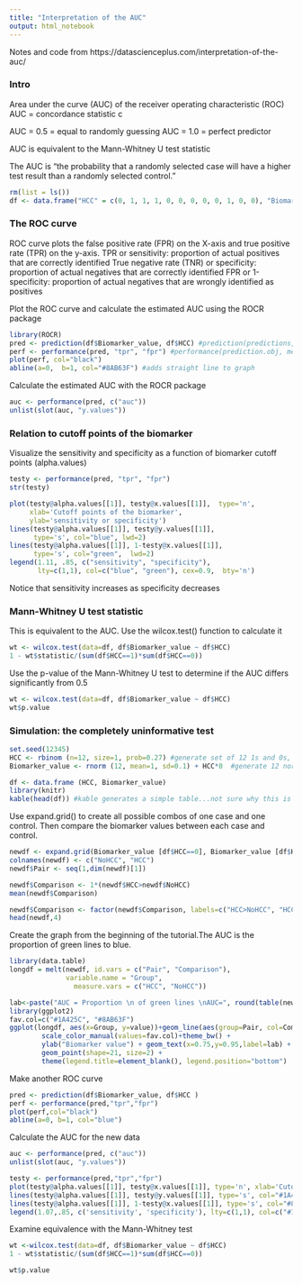 ---
title: "Interpretation of the AUC"
output: html_notebook
---

Notes and code from https://datascienceplus.com/interpretation-of-the-auc/ 

### Intro
Area under the curve (AUC) of the receiver operating characteristic (ROC)
AUC = concordance statistic c 

AUC = 0.5 = equal to randomly guessing
AUC = 1.0 = perfect predictor 

AUC is equivalent to the Mann-Whitney U test statistic

The AUC is "the probability that a randomly selected case will have a higher test result than a randomly selected control."

```{r}
rm(list = ls())
df <- data.frame("HCC" = c(0, 1, 1, 1, 0, 0, 0, 0, 0, 1, 0, 0), "Biomarker_value" = c(1.063, 1.132, 1.122, 1.058, 0.988, 1.182, 1.037, 1.052, 0.925, 1.232, 0.911, 0.967))
```


### The ROC curve

ROC curve plots the false positive rate (FPR) on the X-axis and true positive rate (TPR) on the y-axis.
TPR or sensitivity: proportion of actual positives that are correctly identified
True negative rate (TNR) or specificity: proportion of actual negatives that are correctly identified
FPR or 1-specificity: proportion of actual negatives that are wrongly identified as positives 

Plot the ROC curve and calculate the estimated AUC using the ROCR package

```{r}
library(ROCR)
pred <- prediction(df$Biomarker_value, df$HCC) #prediction(predictions, labels)
perf <- performance(pred, "tpr", "fpr") #performance(prediction.obj, measure, x.measure="cutoff", ...)
plot(perf, col="black")
abline(a=0,  b=1, col="#8AB63F") #adds straight line to graph
```

Calculate the estimated AUC with the ROCR package

```{r}
auc <- performance(pred, c("auc"))
unlist(slot(auc, "y.values"))
```

### Relation to cutoff points of the biomarker

Visualize the sensitivity and specificity as a function of biomarker cutoff points (alpha.values)

```{r}
testy <- performance(pred, "tpr", "fpr")
str(testy)
```

```{r}
plot(testy@alpha.values[[1]], testy@x.values[[1]],  type='n',
     xlab='Cutoff points of the biomarker',
     ylab='sensitivity or specificity')
lines(testy@alpha.values[[1]], testy@y.values[[1]],
      type='s', col="blue", lwd=2)
lines(testy@alpha.values[[1]], 1-testy@x.values[[1]],
      type='s', col="green",  lwd=2)
legend(1.11, .85, c("sensitivity", "specificity"),
       lty=c(1,1), col=c("blue", "green"), cex=0.9,  bty='n')
```

Notice that sensitivity increases as specificity decreases

### Mann-Whitney U test statistic
This is equivalent to the AUC. Use the wilcox.test() function to calculate it

```{r}
wt <- wilcox.test(data=df, df$Biomarker_value ~ df$HCC)
1 - wt$statistic/(sum(df$HCC==1)*sum(df$HCC==0))
```
 Use the p-value of the Mann-Whitney U test to determine if the AUC differs significantly from 0.5
 
```{r}
wt <- wilcox.test(data=df, df$Biomarker_value ~ df$HCC)
wt$p.value
```
 
### Simulation: the completely uninformative test

```{r}
set.seed(12345)
HCC <- rbinom (n=12, size=1, prob=0.27) #generate set of 12 1s and 0s, p(1) = 0.27
Biomarker_value <- rnorm (12, mean=1, sd=0.1) + HCC*0  #generate 12 normally dist. #s

df <- data.frame (HCC, Biomarker_value)
library(knitr)
kable(head(df)) #kable generates a simple table...not sure why this is helpful here
```

Use expand.grid() to create all possible combos of one case and one control. Then compare the biomarker values between each case and control.

```{r}
newdf <- expand.grid(Biomarker_value [df$HCC==0], Biomarker_value [df$HCC==1])
colnames(newdf) <- c("NoHCC", "HCC")
newdf$Pair <- seq(1,dim(newdf)[1])

newdf$Comparison <- 1*(newdf$HCC>newdf$NoHCC)
mean(newdf$Comparison)
```

```{r}
newdf$Comparison <- factor(newdf$Comparison, labels=c("HCC>NoHCC", "HCC<NoHCC"))
head(newdf,4)
```

Create the graph from the beginning of the tutorial.The AUC is the proportion of green lines to blue.

```{r}
library(data.table)
longdf = melt(newdf, id.vars = c("Pair", "Comparison"),
              variable.name = "Group",
                measure.vars = c("HCC", "NoHCC"))

lab<-paste("AUC = Proportion \n of green lines \nAUC=", round(table(newdf$Comparison)[2]/sum(table(newdf$Comparison)),3))
library(ggplot2)
fav.col=c("#1A425C", "#8AB63F")
ggplot(longdf, aes(x=Group, y=value))+geom_line(aes(group=Pair, col=Comparison)) + 
        scale_color_manual(values=fav.col)+theme_bw() + 
        ylab("Biomarker value") + geom_text(x=0.75,y=0.95,label=lab) + 
        geom_point(shape=21, size=2) + 
        theme(legend.title=element_blank(), legend.position="bottom")
```

Make another ROC curve

```{r}
pred <- prediction(df$Biomarker_value, df$HCC )
perf <- performance(pred,"tpr","fpr")
plot(perf,col="black")
abline(a=0, b=1, col="blue")
```


Calculate the AUC for the new data
```{r}
auc <- performance(pred, c("auc"))
unlist(slot(auc, "y.values"))
```

```{r}
testy <- performance(pred,"tpr","fpr")
plot(testy@alpha.values[[1]], testy@x.values[[1]], type='n', xlab='Cutoff points of the biomarker', ylab='sensitivity or specificity')
lines(testy@alpha.values[[1]], testy@y.values[[1]], type='s', col="#1A425C")
lines(testy@alpha.values[[1]], 1-testy@x.values[[1]], type='s', col="#8AB63F")
legend(1.07,.85, c('sensitivity', 'specificity'), lty=c(1,1), col=c("#1A425C", "#8AB63F"), cex=.9, bty='n')
```

Examine equivalence with the Mann-Whitney test

```{r}
wt <-wilcox.test(data=df, df$Biomarker_value ~ df$HCC)
1 - wt$statistic/(sum(df$HCC==1)*sum(df$HCC==0))
```

```{r}
wt$p.value
```






























